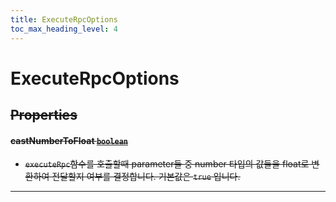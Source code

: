 ```yaml
---
title: ExecuteRpcOptions
toc_max_heading_level: 4
---
```


# ExecuteRpcOptions <s generated />

## Properties <s generated />

#### castNumberToFloat [`boolean`]( https://developer.mozilla.org/en-US/docs/Web/JavaScript/Reference/Global_Objects/Boolean) <s generated />

- `executeRpc`함수를 호출할때 parameter들 중 number 타입의 값들을 float로 변환하여 전달할지 여부를 결정합니다. 기본값은 `true` 입니다.

<hr class="solid" />  <s generated />

